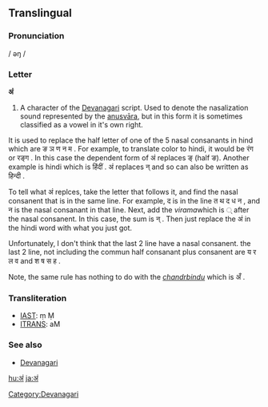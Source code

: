 ==Translingual==

===Pronunciation===
/ əŋ /

===Letter===
'''अं'''

# A character of the [[Devanagari]] script.  Used to denote the nasalization sound represented by the [[anusvāra]], but in this form it is sometimes classified as a vowel in it's own right.

It is used to replace the half letter of one of the 5 nasal consanants in hind which are 
ङ    ञ    ण    न    म .
For example, to translate color to hindi, it would be रंग or रङ्ग . In this case the dependent form of अं replaces ङ् (half ङ).
Another example is hindi which is हिंदीं . अं replaces न् and so can also be written as हिन्दी .

To tell what अं replces, take the letter that follows it, and find the nasal consanent that is in the same line. For example, द is in the line त थ द ध न , and न is the nasal consanant in that line. Next, add the ''virama''which is ् after the nasal consanent. In this case, the sum is न् . Then just replace the अं in the hindi word with what you just got.

Unfortunately, I don't think that the last 2 line have a nasal consanent. the last 2 line, not including the commun half consanant plus consanent are
य र ल व and  श ष स ह .

Note, the same rule has nothing to do with the ''[[chandrbindu]]'' which is अँ .

===Transliteration===
{{rfc-header|Transliteration}}
*[[w:IAST|IAST]]: ṃ  Ṃ
*[[w:ITRANS|ITRANS]]: aM

===See also===
* [[w:Devanagari|Devanagari]]

[[Category:Devanagari]]

[[hu:अं]]
[[ja:अं]]